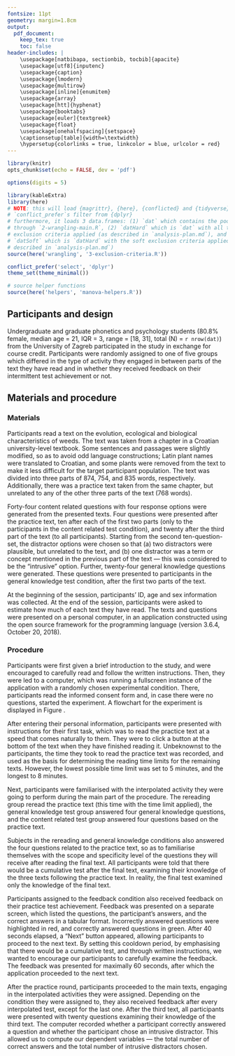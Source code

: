 ```yaml
---
fontsize: 11pt
geometry: margin=1.8cm
output:
  pdf_document:
    keep_tex: true
    toc: false
header-includes: |
    \usepackage[natbibapa, sectionbib, tocbib]{apacite}
    \usepackage[utf8]{inputenc}
    \usepackage{caption}
    \usepackage{lmodern}
    \usepackage{multirow}
    \usepackage[inline]{enumitem}
    \usepackage{array}
    \usepackage[htt]{hyphenat}
    \usepackage{booktabs}
    \usepackage[euler]{textgreek}
    \usepackage{float}
    \usepackage[onehalfspacing]{setspace}
    \captionsetup[table]{width=\textwidth}
    \hypersetup{colorlinks = true, linkcolor = blue, urlcolor = red}
---
```


```r
library(knitr)
opts_chunk$set(echo = FALSE, dev = 'pdf')

options(digits = 5)

library(kableExtra)
library(here)
# NOTE: this will load {magrittr}, {here}, {conflicted} and {tidyverse}. also,
# `conflict_prefer`s filter from {dplyr}
# furthermore, it loads 3 data.frames: (1) `dat` which contains the pooled data run
# through `2-wrangling-main.R`, (2) `datHard` which is `dat` with all the hard
# exclusion criteria applied (as described in `analysis-plan.md`), and (3)
# `datSoft` which is `datHard` with the soft exclusion criteria applied (as
# described in `analysis-plan.md`)
source(here('wrangling', '3-exclusion-criteria.R'))

conflict_prefer('select', 'dplyr')
theme_set(theme_minimal())

# source helper functions
source(here('helpers', 'manova-helpers.R'))
```

## Participants and design

Undergraduate and graduate phonetics and psychology students (80.8% female,
median age = 21, IQR = 3, range = [18, 31], total \(N\) = `r nrow(dat)`)
from the University of Zagreb
participated in the study in exchange for course credit. Participants were
randomly assigned to one of five groups which differed in the type of activity
they engaged in between parts of the text they have read and in whether they
received feedback on their intermittent test achievement or not.

## Materials and procedure

### Materials

Participants read a text on the evolution, ecological and biological characteristics
of weeds. The text was taken from a chapter in a Croatian university-level textbook.
Some sentences and passages were slightly modified, so as to avoid odd language
constructions; Latin plant names were translated to Croatian, and some plants
were removed from the text to make it less difficult for the target participant
population. The text was divided into three parts of 874, 754, and 835 words,
respectively. Additionally, there was a practice text taken from the same chapter,
but unrelated to any of the other three parts of the text (768 words).

Forty-four content related questions with four response options were generated
from the presented texts. Four questions were presented after the practice text,
ten after each of the first two parts (only to the participants in the content
related test condition), and twenty after the third part of the text (to all
participants).
Starting from the second ten-question-set, the distractor options were chosen so that
(a) two distractors were plausible, but unrelated to the text, and
(b) one distractor was a term or concept mentioned in the previous part of the
text --- this was considered to be the "intrusive" option.
Further, twenty-four general knowledge questions were generated. These questions were
presented to participants in the general knowledge test condition, after the first
two parts of the text.

At the beginning of the session, participants' ID, age and sex information was
collected. At the end of the session, participants were asked to estimate how
much of each text they have read.
The texts and questions were presented on a personal computer, in an application
constructed using the open source \textit{oTree} framework
\citep[version 2.1.35,][]{chenOTreeOpensourcePlatform2016}
for the \textit{Python} programming language (version 3.6.4, October 20, 2018).

### Procedure

\begin{figure}
  \includegraphics[width = \textwidth, keepaspectratio, trim = 135 0 135 90]{../images/flowchart/procedure.pdf}
  \caption{A flowchart depicting the experimental procedure.}
  \label{flowchart}
\end{figure}

Participants were first given a brief introduction to the study, and were
encouraged to carefully read and follow the written instructions.
Then, they were led to a computer, which was
running a fullscreen instance of the \textit{oTree} application with
a randomly chosen experimental condition. There, participants read the informed consent
form and, in case there were no questions, started the experiment.
A flowchart for the experiment is displayed in Figure \ref{flowchart}.

After entering their personal information, participants were presented with
instructions for their first task, which was to read the practice text at a speed
that comes naturally to them. They were to click a button at the bottom of the text
when they have finished reading it. Unbeknownst to the participants, the
time they took to read the practice text was recorded, and used as the basis
for determining the reading time limits for the remaining texts.
However, the lowest possible time limit was set to 5 minutes,
and the longest to 8 minutes.

Next, participants were familiarised with the interpolated activity they were
going to perform during the main part of the procedure. The rereading group
reread the practice text (this time with the time limit applied), the general
knowledge test group answered four general knowledge questions, and the content
related test group answered four questions based on the practice text.

Subjects in the rereading and general knowledge conditions
also answered the four questions related to the practice text, so as to
familiarise themselves with the scope and specificity level of the questions they
will receive after reading the final text. All participants were told that
there would be a cumulative test after the final text, examining their knowledge
of the three texts following the practice text. In reality, the final test examined
only the knowledge of the final text.

Participants assigned to the feedback condition also received feedback on their practice
test achievement. Feedback was presented on a separate screen, which listed the
questions, the participant's answers, and the correct answers in a tabular format.
Incorrectly answered questions were highlighted in red, and correctly answered
questions in green. After 40 seconds
elapsed, a "Next" button appeared, allowing participants to proceed to the next
text. By setting this cooldown period, by emphasising that there would be a cumulative test,
and through written instructions, we wanted to encourage our participants to
carefully examine the feedback. The feedback was presented for maximally 60 seconds,
after which the application proceeded to the next text.

After the practice round, participants proceeded to the main texts, engaging
in the interpolated activities they were assigned.
Depending on the condition they were assigned to, they also received feedback
after every interpolated test, except for the last one.
After the third text, all
participants were presented with twenty questions examining their knowledge of
the third text. The computer recorded whether a participant correctly answered
a question and whether the participant chose an intrusive distractor. This allowed
us to compute our dependent variables --- the total number of correct answers
and the total number of intrusive distractors chosen.